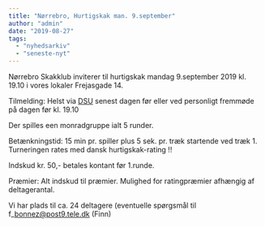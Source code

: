```yaml
---
title: "Nørrebro, Hurtigskak man. 9.september"
author: "admin"
date: "2019-08-27"
tags: 
  - "nyhedsarkiv"
  - "seneste-nyt"
---
```


Nørrebro Skakklub inviterer til hurtigskak mandag 9.september 2019 kl. 19.10 i vores lokaler Frejasgade 14.

Tilmelding: Helst via [DSU](https://turnering.skak.dk/TournamentActive/Details?tourId=26005) senest dagen før eller ved personligt fremmøde på dagen før kl. 19.10

Der spilles een monradgruppe ialt 5 runder.

Betænkningstid: 15 min pr. spiller plus 5 sek. pr. træk startende ved træk 1. Turneringen rates med dansk hurtigskak-rating !!

Indskud kr. 50,- betales kontant før 1.runde.

Præmier: Alt indskud til præmier. Mulighed for ratingpræmier afhængig af deltagerantal.

Vi har plads til ca. 24 deltagere (eventuelle spørgsmål til f\_bonnez@post9.tele.dk (Finn)

